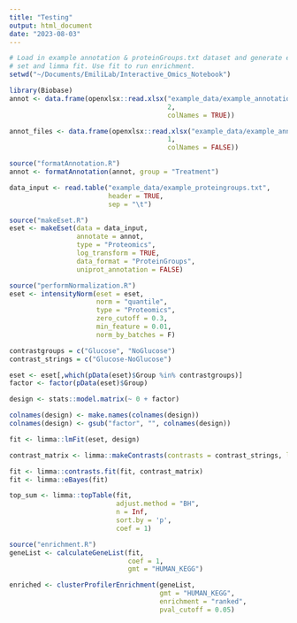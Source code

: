 ```yaml
---
title: "Testing"
output: html_document
date: "2023-08-03"
---
```


```r
# Load in example annotation & proteinGroups.txt dataset and generate expression
# set and limma fit. Use fit to run enrichment.
setwd("~/Documents/EmiliLab/Interactive_Omics_Notebook")

library(Biobase)
annot <- data.frame(openxlsx::read.xlsx("example_data/example_annotation.xlsx",
                                        2,
                                        colNames = TRUE))

annot_files <- data.frame(openxlsx::read.xlsx("example_data/example_annotation.xlsx",
                                        1,
                                        colNames = FALSE))

source("formatAnnotation.R")
annot <- formatAnnotation(annot, group = "Treatment")

data_input <- read.table("example_data/example_proteingroups.txt", 
                         header = TRUE, 
                         sep = "\t")

source("makeEset.R")
eset <- makeEset(data = data_input, 
                 annotate = annot, 
                 type = "Proteomics", 
                 log_transform = TRUE,
                 data_format = "ProteinGroups", 
                 uniprot_annotation = FALSE)

source("performNormalization.R")
eset <- intensityNorm(eset = eset, 
                      norm = "quantile", 
                      type = "Proteomics", 
                      zero_cutoff = 0.3, 
                      min_feature = 0.01,
                      norm_by_batches = F)

contrastgroups = c("Glucose", "NoGlucose")
contrast_strings = c("Glucose-NoGlucose")

eset <- eset[,which(pData(eset)$Group %in% contrastgroups)]
factor <- factor(pData(eset)$Group)

design <- stats::model.matrix(~ 0 + factor)

colnames(design) <- make.names(colnames(design))
colnames(design) <- gsub("factor", "", colnames(design))

fit <- limma::lmFit(eset, design)

contrast_matrix <- limma::makeContrasts(contrasts = contrast_strings, levels = design)

fit <- limma::contrasts.fit(fit, contrast_matrix)
fit <- limma::eBayes(fit)

top_sum <- limma::topTable(fit, 
                           adjust.method = "BH", 
                           n = Inf,
                           sort.by = 'p',
                           coef = 1)

source("enrichment.R")
geneList <- calculateGeneList(fit,
                              coef = 1,
                              gmt = "HUMAN_KEGG") 

enriched <- clusterProfilerEnrichment(geneList,
                                      gmt = "HUMAN_KEGG",
                                      enrichment = "ranked",
                                      pval_cutoff = 0.05)
```


